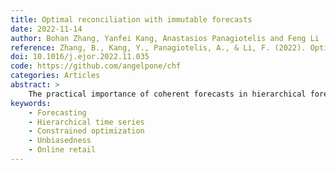 ```yaml
---
title: Optimal reconciliation with immutable forecasts
date: 2022-11-14
author: Bohan Zhang, Yanfei Kang, Anastasios Panagiotelis and Feng Li
reference: Zhang, B., Kang, Y., Panagiotelis, A., & Li, F. (2022). Optimal reconciliation with immutable forecasts. European Journal of Operational Research, 308(2), 650–660.
doi: 10.1016/j.ejor.2022.11.035
code: https://github.com/angelpone/chf
categories: Articles
abstract: >
    The practical importance of coherent forecasts in hierarchical forecasting has inspired many studies on forecast reconciliation. Under this approach, base forecasts are produced for every series in the hierarchy and are subsequently adjusted to be coherent in a second reconciliation step. Reconciliation methods have been shown to improve forecast accuracy but will generally adjust the base forecast of every series. However, in an operational context, it is sometimes necessary or beneficial to keep forecasts of some variables unchanged after forecast reconciliation. In this paper, we formulate a reconciliation methodology that keeps forecasts of a pre-specified subset of variables unchanged or “immutable”. In contrast to existing approaches, these immutable forecasts need not all come from the same level of a hierarchy, and our method can also be applied to grouped hierarchies. We prove that our approach preserves unbiasedness in base forecasts. Our method can also account for correlations between base forecasting errors and ensure the non-negativity of forecasts. We also perform empirical experiments, including an application to a large-scale online retailer’s sales, to assess our proposed methodology’s impacts.
keywords: 
    - Forecasting
    - Hierarchical time series
    - Constrained optimization
    - Unbiasedness
    - Online retail
---
```







